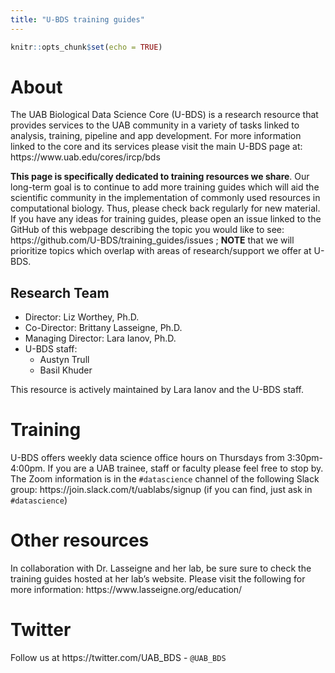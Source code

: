 ```yaml
---
title: "U-BDS training guides"
---
```


```r
knitr::opts_chunk$set(echo = TRUE)
```

# About

The UAB Biological Data Science Core (U-BDS) is a research resource that provides services to the UAB community in a variety of tasks linked to analysis, training, pipeline and app development. For more information linked to the core and its services please visit the main U-BDS page at: https://www.uab.edu/cores/ircp/bds

__This page is specifically dedicated to training resources we share__. Our long-term goal is to continue to add more training guides which will aid the scientific community in the implementation of commonly used resources in computational biology. Thus, please check back regularly for new material. If you have any ideas for training guides, please open an issue linked to the GitHub of this webpage describing the topic you would like to see: https://github.com/U-BDS/training_guides/issues ; __NOTE__ that we will prioritize topics which overlap with areas of research/support we offer at U-BDS.

## Research Team

* Director: Liz Worthey, Ph.D.
* Co-Director: Brittany Lasseigne, Ph.D.
* Managing Director: Lara Ianov, Ph.D.
* U-BDS staff:
  * Austyn Trull
  * Basil Khuder
  
This resource is actively maintained by Lara Ianov and the U-BDS staff.

# Training

U-BDS offers weekly data science office hours on Thursdays from 3:30pm-4:00pm. If you are a UAB trainee, staff or faculty please feel free to stop by. The Zoom information is in the `#datascience` channel of the following Slack group: https://join.slack.com/t/uablabs/signup (if you can find, just ask in `#datascience`)

# Other resources

In collaboration with Dr. Lasseigne and her lab, be sure sure to check the training guides hosted at her lab's website. Please visit the following for more information: https://www.lasseigne.org/education/

# Twitter

Follow us at https://twitter.com/UAB_BDS - `@UAB_BDS`
